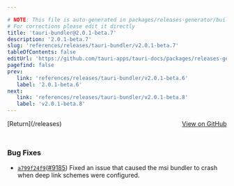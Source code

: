 ```yaml
---

# NOTE: This file is auto-generated in packages/releases-generator/build.ts
# For corrections please edit it directly
title: 'tauri-bundler@2.0.1-beta.7'
description: '2.0.1-beta.7'
slug: 'references/releases/tauri-bundler/v2.0.1-beta.7'
tableOfContents: false
editUrl: 'https://github.com/tauri-apps/tauri-docs/packages/releases-generator/build.ts'
pagefind: false
prev:
   link: 'references/releases/tauri-bundler/v2.0.1-beta.6'
   label: '2.0.1-beta.6'
next:
   link: 'references/releases/tauri-bundler/v2.0.1-beta.8'
   label: 'v2.0.1-beta.8'
---
```


<div style="margin-bottom:3rem; display: flex; justify-content: space-between; align-items: center"><span>[Return](/releases)</span><span><a href="https://github.com/tauri-apps/tauri/releases/tag/tauri-bundler-v2.0.1-beta.7">View on GitHub</a></span></div>

### Bug Fixes

- [`a799f24f9`](https://www.github.com/tauri-apps/tauri/commit/a799f24f97e12c3f3fcdd1864fdd7c6559263fb7)([#9185](https://www.github.com/tauri-apps/tauri/pull/9185)) Fixed an issue that caused the msi bundler to crash when deep link schemes were configured.

